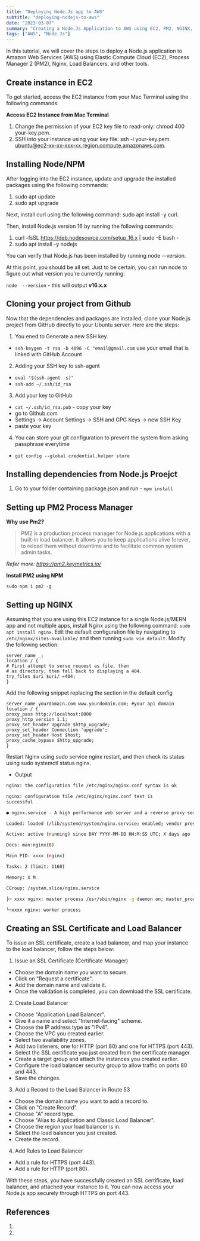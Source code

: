```yaml
---
title: "Deploying Node.Js app to AWS"
subtitle: "deploying-nodejs-to-aws"
date: "2023-03-07"
summary: "Creating a Node.Js Application to AWS using EC2, PM2, NGINX, Load Balancers, and etc."
tags: ["AWS", "Node.Js"]
---
```


In this tutorial, we will cover the steps to deploy a Node.js application to Amazon Web Services (AWS) using Elastic Compute Cloud (EC2), Process Manager 2 (PM2), Nginx, Load Balancers, and other tools.

## Create instance in EC2

To get started, access the EC2 instance from your Mac Terminal using the following commands:

**Access EC2 Instance from Mac Terminal**

1. Change the permission of your EC2 key file to read-only: chmod 400 your-key.pem.
2. SSH into your instance using your key file: ssh -i your-key.pem ubuntu@ec2-xx-xx-xxx-xx.region.compute.amazonaws.com.

## Installing Node/NPM

After logging into the EC2 instance, update and upgrade the installed packages using the following commands:

1. sudo apt update
2. sudo apt upgrade

Next, install curl using the following command: sudo apt install -y curl.

Then, install Node.js version 16 by running the following commands:

1. curl -fsSL https://deb.nodesource.com/setup_16.x | sudo -E bash -
2. sudo apt install -y nodejs

You can verify that Node.js has been installed by running node --version.

At this point, you should be all set.
Just to be certain, you can run node to figure out what version you’re currently running:

`node  --version` - this will output **v16.x.x**

## Cloning your project from Github

Now that the dependencies and packages are installed, clone your Node.js project from GitHub directly to your Ubuntu server. Here are the steps:

1. You ened to Generate a new SSH key.

- `ssh-keygen -t rsa -b 4096 -C "email@gmail.com`
  use your email that is linked with GitHub Account

2. Adding your SSH key to ssh-agent

- `eval "$(ssh-agent -s)"`
- `ssh-add ~/.ssh/id_rsa`

3. Add your key to GitHub

- `cat ~/.ssh/id_rsa.pub` - copy your key
- go to Github.com
- Settings -> Account Settings -> SSH and GPG Keys -> new SSH Key
- paste your key

4. You can store your git configuration to prevent the system from asking passphrase everytime

- `git config --global credential.helper store`

## Installing dependencies from Node.js Proejct

1.  Go to your folder containing package.json and run - `npm install`

## Setting up PM2 Process Manager

**Why use Pm2?**

> PM2 is a production process manager for Node.js applications with a built-in load balancer. It allows you to keep applications alive forever, to reload them without downtime and to facilitate common system admin tasks.

_Refer more: https://pm2.keymetrics.io/_

**Install PM2 using NPM**

`sudo npm i pm2 -g`

## Setting up NGINX

Assuming that you are using this EC2 instance for a single Node.js/MERN app and not multiple apps, install Nginx using the following command: `sudo apt install nginx`.
Edit the default configuration file by navigating to `/etc/nginx/sites-available/` and then running `sudo vim default`. Modify the following section:

```vim
server_name _;
location / {
# First attempt to serve request as file, then
# as directory, then fall back to displaying a 404.
try_files $uri $uri/ =404;
}
```

Add the following snippet replacing the section in the default config

```vim
server_name yourdomain.com www.yourdomain.com; #your api domain
location / {
proxy_pass http://localhost:8000
proxy_http_version 1.1;
proxy_set_header Upgrade $http_upgrade;
proxy_set_header Connection 'upgrade';
proxy_set_header Host $host;
proxy_cache_bypass $http_upgrade;
}
```
Restart Nginx using sudo service nginx restart, and then check its status using sudo systemctl status nginx.

- Output

```sh
nginx: the configuration file /etc/nginx/nginx.conf syntax is ok

nginx: configuration file /etc/nginx/nginx.conf test is
successful
```

```sh
● nginx.service - A high performance web server and a reverse proxy server

Loaded: loaded (/lib/systemd/system/nginx.service; enabled; vendor preset: enabled)

Active: active (running) since DAY YYYY-MM-DD HH:M:SS UTC; X days ago

Docs: man:nginx(8)

Main PID: xxxx (nginx)

Tasks: 2 (limit: 1160)

Memory: X M

CGroup: /system.slice/nginx.service

├─ xxxx nginx: master process /usr/sbin/nginx -g daemon on; master_process on;

└─xxxx nginx: worker process
```
## Creating an SSL Certificate and Load Balancer
To issue an SSL certificate, create a load balancer, and map your instance to the load balancer, follow the steps below:

1. Issue an SSL Certificate (Certificate Manager)
* Choose the domain name you want to secure.
* Click on "Request a certificate".
* Add the domain name and validate it.
* Once the validation is completed, you can download the SSL certificate.
2. Create Load Balancer
* Choose "Application Load Balancer".
* Give it a name and select "Internet-facing" scheme.
* Choose the IP address type as "IPv4".
* Choose the VPC you created earlier.
* Select two availability zones.
* Add two listeners, one for HTTP (port 80) and one for HTTPS (port 443).
* Select the SSL certificate you just created from the certificate manager.
* Create a target group and attach the instances you created earlier.
* Configure the load balancer security group to allow traffic on ports 80 and 443.
* Save the changes.
3. Add a Record to the Load Balancer in Route 53
* Choose the domain name you want to add a record to.
* Click on "Create Record".
* Choose "A" record type.
* Choose "Alias to Application and Classic Load Balancer".
* Choose the region your load balancer is in.
* Select the load balancer you just created.
* Create the record.
4. Add Rules to Load Balancer
* Add a rule for HTTPS (port 443).
* Add a rule for HTTP (port 80).

With these steps, you have successfully created an SSL certificate, load balancer, and attached your instance to it. You can now access your Node.js app securely through HTTPS on port 443.

## References

1.
2.
